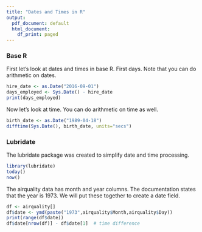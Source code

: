 ```yaml
---
title: "Dates and Times in R"
output:
  pdf_document: default
  html_document:
    df_print: paged
---
```


### Base R

First let's look at dates and times in base R. First days. Note that you can do arithmetic on dates.

```r
hire_date <- as.Date("2016-09-01")
days_employed <- Sys.Date() - hire_date
print(days_employed)
```
Now let's look at time. You can do arithmetic on time as well. 

```r
birth_date <- as.Date("1989-04-18")
difftime(Sys.Date(), birth_date, units="secs")
```
### Lubridate

The lubridate package was created to simplify date and time processing.

```r
library(lubridate)
today()
now()
```

The airquality data has month and year columns. The documentation states that the year is 1973. We will put these together to create a date field. 

```r
df <- airquality[]
df$date <- ymd(paste("1973",airquality$Month,airquality$Day))
print(range(df$date))
df$date[nrow(df)] - df$date[1]  # time difference
```

